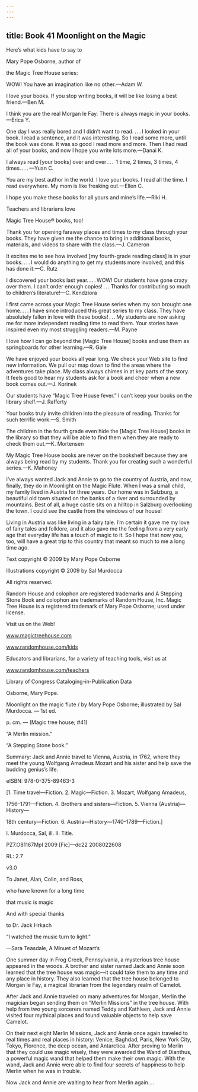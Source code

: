 ```yaml
---
---
---
```

title: Book 41 Moonlight on the Magic
---



Here’s what kids have to say to

Mary Pope Osborne, author of

the Magic Tree House series:

WOW! You have an imagination like no other.—Adam W.



I love your books. If you stop writing books, it will be like losing a best friend.—Ben M.



I think you are the real Morgan le Fay. There is always magic in your books.—Erica Y.



One day I was really bored and I didn’t want to read. . . . I looked in your book. I read a sentence, and it was interesting. So I read some more, until the book was done. It was so good I read more and more. Then I had read all of your books, and now I hope you write lots more.—Danai K.



I always read [your books] over and over . . .  1 time, 2 times, 3 times, 4 times. . . . —Yuan C.



You are my best author in the world. I love your books. I read all the time. I read everywhere. My mom is like freaking out.—Ellen C.



I hope you make these books for all yours and mine’s life.—Riki H.





Teachers and librarians love

Magic Tree House® books, too!

Thank you for opening faraway places and times to my class through your books. They have given me the chance to bring in additional books, materials, and videos to share with the class.—J. Cameron



It excites me to see how involved [my fourth-grade reading class] is in your books. . . . I would do anything to get my students more involved, and this has done it.—C. Rutz



I discovered your books last year. . . . WOW! Our students have gone crazy over them. I can’t order enough copies! . . . Thanks for contributing so much to children’s literature!—C. Kendziora



I first came across your Magic Tree House series when my son brought one home. . . . I have since introduced this great series to my class. They have absolutely fallen in love with these books! . . . My students are now asking me for more independent reading time to read them. Your stories have inspired even my most struggling readers.—M. Payne



I love how I can go beyond the [Magic Tree House] books and use them as springboards for other learning.—R. Gale



We have enjoyed your books all year long. We check your Web site to find new information. We pull our map down to find the areas where the adventures take place. My class always chimes in at key parts of the story. It feels good to hear my students ask for a book and cheer when a new book comes out.—J. Korinek



Our students have “Magic Tree House fever.” I can’t keep your books on the library shelf.—J. Rafferty



Your books truly invite children into the pleasure of reading. Thanks for such terrific work.—S. Smith



The children in the fourth grade even hide the [Magic Tree House] books in the library so that they will be able to find them when they are ready to check them out.—K. Mortensen



My Magic Tree House books are never on the bookshelf because they are always being read by my students. Thank you for creating such a wonderful series.—K. Mahoney





I’ve always wanted Jack and Annie to go to the country of Austria, and now, finally, they do in Moonlight on the Magic Flute. When I was a small child, my family lived in Austria for three years. Our home was in Salzburg, a beautiful old town situated on the banks of a river and surrounded by mountains. Best of all, a huge castle sits on a hilltop in Salzburg overlooking the town. I could see the castle from the windows of our house!

Living in Austria was like living in a fairy tale. I’m certain it gave me my love of fairy tales and folklore, and it also gave me the feeling from a very early age that everyday life has a touch of magic to it. So I hope that now you, too, will have a great trip to this country that meant so much to me a long time ago.





Text copyright © 2009 by Mary Pope Osborne

Illustrations copyright © 2009 by Sal Murdocca

All rights reserved.

Random House and colophon are registered trademarks and A Stepping Stone Book and colophon are trademarks of Random House, Inc. Magic Tree House is a registered trademark of Mary Pope Osborne; used under license.

Visit us on the Web!

www.magictreehouse.com

www.randomhouse.com/kids

Educators and librarians, for a variety of teaching tools, visit us at

www.randomhouse.com/teachers

Library of Congress Cataloging-in-Publication Data

Osborne, Mary Pope.

Moonlight on the magic flute / by Mary Pope Osborne; illustrated by Sal Murdocca. — 1st ed.

p. cm. — (Magic tree house; #41)

“A Merlin mission.”

“A Stepping Stone book.”

Summary: Jack and Annie travel to Vienna, Austria, in 1762, where they meet the young Wolfgang Amadeus Mozart and his sister and help save the budding genius’s life.

eISBN: 978-0-375-89463-3

[1. Time travel—Fiction. 2. Magic—Fiction. 3. Mozart, Wolfgang Amadeus,

1756–1791—Fiction. 4. Brothers and sisters—Fiction. 5. Vienna (Austria)—History—

18th century—Fiction. 6. Austria—History—1740–1789—Fiction.]

I. Murdocca, Sal, ill. II. Title.

PZ7.O81167Mpl 2009 [Fic]—dc22 2008022608

RL: 2.7





v3.0





To Janet, Alan, Colin, and Ross,

who have known for a long time

that music is magic





And with special thanks

to Dr. Jack Hrkach




“I watched the music turn to light.”

—Sara Teasdale, A Minuet of Mozart’s





One summer day in Frog Creek, Pennsylvania, a mysterious tree house appeared in the woods. A brother and sister named Jack and Annie soon learned that the tree house was magic—it could take them to any time and any place in history. They also learned that the tree house belonged to Morgan le Fay, a magical librarian from the legendary realm of Camelot.

After Jack and Annie traveled on many adventures for Morgan, Merlin the magician began sending them on “Merlin Missions” in the tree house. With help from two young sorcerers named Teddy and Kathleen, Jack and Annie visited four mythical places and found valuable objects to help save Camelot.

On their next eight Merlin Missions, Jack and Annie once again traveled to real times and real places in history: Venice, Baghdad, Paris, New York City, Tokyo, Florence, the deep ocean, and Antarctica. After proving to Merlin that they could use magic wisely, they were awarded the Wand of Dianthus, a powerful magic wand that helped them make their own magic. With the wand, Jack and Annie were able to find four secrets of happiness to help Merlin when he was in trouble.

Now Jack and Annie are waiting to hear from Merlin again….